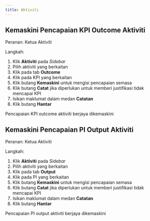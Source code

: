 ```yaml
---
title: Aktiviti
---
```


## Kemaskini Pencapaian KPI Outcome Aktiviti
Peranan: Ketua Aktiviti

Langkah:
1. Klik **Aktiviti** pada *Sidebar*
2. Pilih aktiviti yang berkaitan
3. Klik pada tab **Outcome**
4. Klik pada KPI yang berkaitan
5. Klik butang **Kemaskini** untuk mengisi pencapaian semasa
6. Klik butang **Catat** jika diperlukan untuk memberi justifikasi tidak mencapai KPI
7. Isikan maklumat dalam medan **Catatan** 
8. Klik butang **Hantar**

<Callout title="Outcome">
Pencapaian KPI outcome aktiviti berjaya dikemaskini
</Callout>

## Kemaskini Pencapaian PI Output Aktiviti
Peranan: Ketua Aktiviti

Langkah:
1. Klik **Aktiviti** pada *Sidebar*
2. Pilih aktiviti yang berkaitan
3. Klik pada tab **Output**
4. Klik pada PI yang berkaitan
5. Klik butang **Kemaskini** untuk mengisi pencapaian semasa
6. Klik butang **Catat** jika diperlukan untuk memberi justifikasi tidak mencapai KPI
7. Isikan maklumat dalam medan **Catatan** 
8. Klik butang **Hantar**

<Callout title="Outcome">
Pencapaian PI output aktiviti berjaya dikemaskini
</Callout>